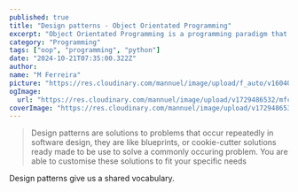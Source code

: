 ```yaml
---
published: true
title: "Design patterns - Object Orientated Programming"
excerpt: "Object Orientated Programming is a programming paradigm that uses objects and classes to design applications and computer programs."
category: "Programming"
tags: ["oop", "programming", "python"]
date: "2024-10-21T07:35:00.322Z"
author:
name: "M Ferreira"
picture: "https://res.cloudinary.com/mannuel/image/upload/f_auto/v1604067445/images/mee.jpg"
ogImage:
  url: "https://res.cloudinary.com/mannuel/image/upload/v1729486532/mfcom/tk5wqxmu84ykws1bkvwr.png"
coverImage: "https://res.cloudinary.com/mannuel/image/upload/v1729486532/mfcom/tk5wqxmu84ykws1bkvwr.png"
---
```


> Design patterns are solutions to problems that occur repeatedly in software design, they are like blueprints, or cookie-cutter solutions ready made to be use to solve a commonly occuring problem. You are able to customise these solutions to fit your specific needs

Design patterns give us a shared vocabulary.
